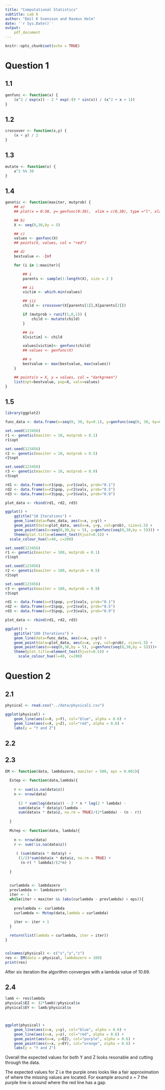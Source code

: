 ```yaml
---
title: "Computational Statistics"
subtitle: Lab 6
author: "Emil K Svensson and Rasmus Holm"
date: '`r Sys.Date()`'
output:
    pdf_document
---
```


```r
knitr::opts_chunk$set(echo = TRUE)
```

# Question 1

## 1.1


```r
genfunc <- function(x) {
    (x^2 / exp(x)) - 2 * exp(-(9 * sin(x)) / (x^2 + x + 1))
}
```

## 1.2

```r
crossover <- function(x,y) {
    (x + y) / 2
}
```

## 1.3

```r
mutate <- function(x) {
    x^2 %% 30
}
```

## 1.4

```r
genetic <- function(maxiter, mutprob) {
    ## a)
    ## plot(x = 0:30, y= genfunc(0:30),  xlim = c(0,30), type ="l", xlab="", ylab="")

    ## b)
    X <- seq(0,30,by = 5)

    ## c)
    values <- genfunc(X)
    ## points(X, values, col = "red")

    ## d)
    bestvalue <- -Inf

    for (i in 1:maxiter){

        ## i
        parents <- sample(1:length(X), size = 2 )

        ## ii
        victim <- which.min(values)

        ## iii
        child <- crossover(X[parents[1]],X[parents[2]])

        if (mutprob > runif(1,0,1)) {
            child <- mutate(child)
        }

        ## iv
        X[victim] <- child

        values[victim]<- genfunc(child)
        ## values <- genfunc(X)

        ## v
        bestvalue <- max(bestvalue, max(values))
    }

    ## points(x = X, y = values, col = "darkgreen")
    list(opt=bestvalue, pop=X, vals=values)
}
```

## 1.5

```r
library(ggplot2)

func_data <- data.frame(x=seq(0, 30, by=0.1), y=genfunc(seq(0, 30, by=0.1)))

set.seed(123456)
r1 <- genetic(maxiter = 10, mutprob = 0.1)
r1$opt

set.seed(123456)
r2 <- genetic(maxiter = 10, mutprob = 0.5)
r2$opt

set.seed(123456)
r3 <- genetic(maxiter = 10, mutprob = 0.9)
r3$opt

rd1 <- data.frame(x=r1$pop, y=r1$vals, prob="0.1")
rd2 <- data.frame(x=r2$pop, y=r2$vals, prob="0.5")
rd3 <- data.frame(x=r3$pop, y=r3$vals, prob="0.9")

plot_data <- rbind(rd1, rd2, rd3)

ggplot() +
    ggtitle("10 Iterations") +
    geom_line(data=func_data, aes(x=x, y=y)) +
    geom_point(data=plot_data, aes(x=x, y=y, col=prob), size=1.5) +
    geom_point(aes(x=seq(0,30,by = 5), y=genfunc(seq(0,30,by = 5)))) + 
    theme(plot.title=element_text(hjust=0.5)) + 
  scale_colour_hue(l=40, c=200)
```

```r
set.seed(123456)
r1 <- genetic(maxiter = 100, mutprob = 0.1)
r1$opt

set.seed(123456)
r2 <- genetic(maxiter = 100, mutprob = 0.5)
r2$opt

set.seed(123456)
r3 <- genetic(maxiter = 100, mutprob = 0.9)
r3$opt

rd1 <- data.frame(x=r1$pop, y=r1$vals, prob="0.1")
rd2 <- data.frame(x=r2$pop, y=r2$vals, prob="0.5")
rd3 <- data.frame(x=r3$pop, y=r3$vals, prob="0.9")

plot_data <- rbind(rd1, rd2, rd3)

ggplot() +
    ggtitle("100 Iterations") +
    geom_line(data=func_data, aes(x=x, y=y)) +
    geom_point(data=plot_data, aes(x=x, y=y, col=prob), size=1.5) +
    geom_point(aes(x=seq(0,30,by = 5), y=genfunc(seq(0,30,by = 5))))+
    theme(plot.title=element_text(hjust=0.5)) + 
      scale_colour_hue(l=40, c=200)

```

\newpage

# Question 2

## 2.1

```r
physical <- read.csv("../data/physical1.csv")

```

```r
ggplot(physical) +
    geom_line(aes(x=X, y=Y), col="blue", alpha = 0.6) +
    geom_line(aes(x=X, y=Z), col="red", alpha = 0.6) + 
    labs(y = "Y and Z")
```

## 2.2

## 2.3

```r


EM <- function(data, lambdazero, maxiter = 500, eps = 0.001){
  
  Estep <- function(data,lambda){
    
    r <- sum(is.na(data$z)) 
    n <- nrow(data)
    
      (2 * sum(log(data$x)) - 2 * n * log(2 * lambda) - 
      sum(data$x * data$y)/lambda - 
      sum(data$x * data$z, na.rm = TRUE)/(2*lambda) - (n - r))
    
  }
  
  Mstep <- function(data, lambda){
    
    n <- nrow(data)
    r <- sum(!is.na(data$z))
    
     ( (sum(data$x * data$y) + 
      (1/2)*sum(data$x * data$z, na.rm = TRUE) +
       (n-r) * lambda)/(2*n) )    
    
  }
  
  
  curlambda <- lambdazero
  prevlambda <- lambdazero*5 
  iter <- 1 
  while(iter < maxiter && (abs(curlambda - prevlambda) > eps)){
    
    prevlambda <- curlambda
    curlambda <- Mstep(data,lambda = curlambda)
    
    iter <- iter + 1
  }

  return(list(lambda = curlambda, iter = iter)) 
}


colnames(physical) <- c("x","y","z")
res <- EM(data = physical, lambdazero = 100)
print(res)
```

After six iteration the algorithm converges with a lambda value of 10.69.

## 2.4


```r
lamb <- res$lambda
physical$EZ <- (2*lamb)/physical$x
physical$EY <- lamb/physical$x



ggplot(physical) +
    geom_line(aes(x=x, y=y), col="blue", alpha = 0.6) +
    geom_line(aes(x=x, y=z), col="red", alpha = 0.6) + 
    geom_point(aes(x=x, y=EZ), col="purple", alpha = 0.6) +
    geom_point(aes(x=x, y=EY), col="orange", alpha = 0.6) + 
    labs(y = "Y and Z")

```

Overall the expected values for both Y and Z looks resonable and cutting through the data.

The expected values for Z i.e the purple ones looks like a fair approximation of where the missing values are located. For example around x = 7 the purple line is around where the red line has a gap.
